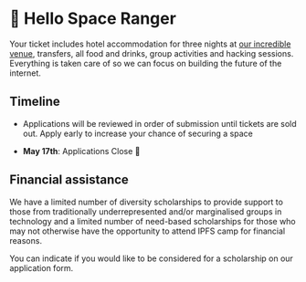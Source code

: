 


# 👋 Hello Space Ranger

<Section className="mw7">

Your ticket includes hotel accommodation for three nights at [our incredible venue](/location), transfers, all food and drinks, group activities and hacking sessions. Everything is taken care of so we can focus on building the future of the internet.

<Tickets />

## Timeline

- Applications will be reviewed in order of submission until tickets are sold out. Apply early to increase your chance of securing a space

- **May 17th**: Applications Close 🔏

## Financial assistance

We have a limited number of diversity scholarships to provide support to those from traditionally underrepresented and/or marginalised groups in technology and a limited number of need-based scholarships for those who may not otherwise have the opportunity to attend IPFS camp for financial reasons.

You can indicate if you would like to be considered for a scholarship on our application form.

</Section>

<CFGallery />
